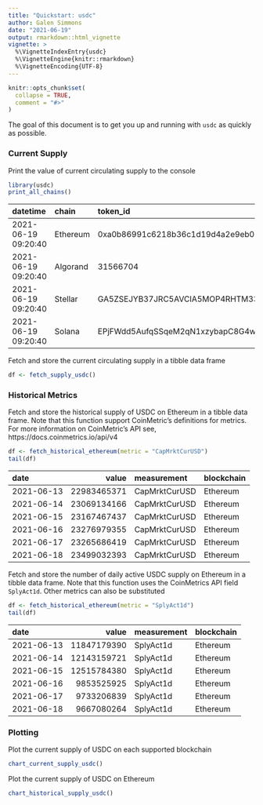 ```yaml
---
title: "Quickstart: usdc"
author: Galen Simmons
date: "2021-06-19"
output: rmarkdown::html_vignette
vignette: >
  %\VignetteIndexEntry{usdc}
  %\VignetteEngine{knitr::rmarkdown}
  %\VignetteEncoding{UTF-8}
---
```


```r
knitr::opts_chunk$set(
  collapse = TRUE,
  comment = "#>"
)
```

The goal of this document is to get you up and running with `usdc` as quickly as possible.

### Current Supply
Print the value of current circulating supply to the console
```r
library(usdc)
print_all_chains()
```
|datetime            |chain    |token_id                                                 |circulating_supply |
|:-------------------|:--------|:--------------------------------------------------------|:------------------|
|2021-06-19 09:20:40 |Ethereum |0xa0b86991c6218b36c1d19d4a2e9eb0ce3606eb48               |$23,523,192,840    |
|2021-06-19 09:20:40 |Algorand |31566704                                                 |$180,804,866       |
|2021-06-19 09:20:40 |Stellar  |GA5ZSEJYB37JRC5AVCIA5MOP4RHTM335X2KGX3IHOJAPP5RE34K4KZVN |$12,896,127        |
|2021-06-19 09:20:40 |Solana   |EPjFWdd5AufqSSqeM2qN1xzybapC8G4wEGGkZwyTDt1v             |$785,000,020       |

Fetch and store the current circulating supply in a tibble data frame
```r
df <- fetch_supply_usdc()
```

### Historical Metrics

Fetch and store the historical supply of USDC on Ethereum in a tibble data frame.  Note that this function support CoinMetric's definitions for metrics.  For more information on CoinMetric's API see, https://docs.coinmetrics.io/api/v4
```r
df <- fetch_historical_ethereum(metric = "CapMrktCurUSD")
tail(df)
```
|date       |       value|measurement   |blockchain |
|:----------|-----------:|:-------------|:----------|
|2021-06-13 | 22983465371|CapMrktCurUSD |Ethereum   |
|2021-06-14 | 23069134166|CapMrktCurUSD |Ethereum   |
|2021-06-15 | 23167467437|CapMrktCurUSD |Ethereum   |
|2021-06-16 | 23276979355|CapMrktCurUSD |Ethereum   |
|2021-06-17 | 23265686419|CapMrktCurUSD |Ethereum   |
|2021-06-18 | 23499032393|CapMrktCurUSD |Ethereum   |

Fetch and store the number of daily active USDC supply on Ethereum in a tibble data frame.  Note that this function uses the CoinMetrics API field `SplyAct1d`.  Other metrics can also be substituted
```r
df <- fetch_historical_ethereum(metric = "SplyAct1d")
tail(df)
```
|date       |       value|measurement |blockchain |
|:----------|-----------:|:-----------|:----------|
|2021-06-13 | 11847179390|SplyAct1d   |Ethereum   |
|2021-06-14 | 12143159721|SplyAct1d   |Ethereum   |
|2021-06-15 | 12515784380|SplyAct1d   |Ethereum   |
|2021-06-16 |  9853525925|SplyAct1d   |Ethereum   |
|2021-06-17 |  9733206839|SplyAct1d   |Ethereum   |
|2021-06-18 |  9667080264|SplyAct1d   |Ethereum   |

### Plotting

Plot the current supply of USDC on each supported blockchain
```r
chart_current_supply_usdc()
```

Plot the current supply of USDC on Ethereum
```r
chart_historical_supply_usdc()
```

